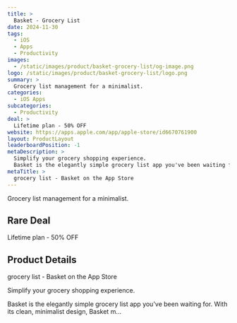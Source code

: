 ```yaml
---
title: >
  Basket - Grocery List
date: 2024-11-30
tags:
  - iOS
  - Apps
  - Productivity
images:
  - /static/images/product/basket-grocery-list/og-image.png
logo: /static/images/product/basket-grocery-list/logo.png
summary: >
  Grocery list management for a minimalist.
categories:
  - iOS Apps
subcategories:
  - Productivity
deal: >
  Lifetime plan - 50% OFF
website: https://apps.apple.com/app/apple-store/id6670761900
layout: ProductLayout
leaderboardPosition: -1
metaDescription: >
  Simplify your grocery shopping experience.
  Basket is the elegantly simple grocery list app you've been waiting for. With its clean, minimalist design, Basket m…
metaTitle: >
  ‎grocery list - Basket on the App Store
---
```

Grocery list management for a minimalist.

## Rare Deal

Lifetime plan - 50% OFF

## Product Details

‎grocery list - Basket on the App Store

Simplify your grocery shopping experience.

Basket is the elegantly simple grocery list app you've been waiting for. With its clean, minimalist design, Basket m…

